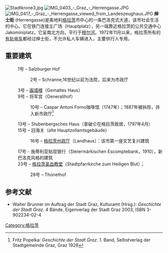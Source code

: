 [[File:Stadtkrone3.jpg|thumb]]
[[File:IMG_0403_-_Graz_-_Herrengasse.JPG|thumb]]
[[File:IMG_0417_-_Graz_-_Herrengasse_viewed_from_Landeszeughaus.JPG|thumb]]
'''绅士街''' (Herrengasse)是奥地利[[格拉茨|格拉茨]]市中心的一条巴洛克式大道，该市社会生活的中心。它在铁门连接主广场（Hauptplatz），另一端靠近格拉茨的公共交通中心Jakominiplatz。它呈南北方向，平行于[[穆尔河|穆尔河]]。1972年11月以来，格拉茨所有的[[有轨电车|有轨电车]]都经过绅士街，不允许私人车辆进入，主要供行人专用。

==重要建筑==
:1号 – Salzburger Hof
::2号 – Schranne,16世纪以前为法院，后来为市政厅
:3号 – [[画墙楼|画墙楼]]（Gemaltes Haus）
:9号 – 将军宫（Generalihof） 
::10号 – Caspar Antoni Forno咖啡馆（1747年）；1887年被拆除，并入新市政厅<ref name=Popelka1>Fritz Popelka: ''Geschichte der Stadt Graz.'' 1. Band, Selbstverlag der Stadtgemeinde Graz, Graz 1928</ref>
:13号 – Stubenbergsches Haus（拿破仑在格拉茨故居，1797年4月）
:15号 – 旧海关（alte Hauptzollamtsgebäude）
::16号 – [[格拉茨州政厅|格拉茨州政厅]]（Landhaus）：该市第一座文艺复兴建筑
:17号 - 施蒂利亚贴现银行（Steiermärkischen Escomptebank，1910），新巴洛克风格的建筑
:23号 – [[格拉茨圣血教堂|格拉茨圣血教堂]]（Stadtpfarrkirche zum Heiligen Blut）；
::28号 – Thonethof

== 参考文献 ==
<references />
* Walter Brunner im Auftrag der Stadt Graz, Kulturamt (Hrsg.): ''Geschichte der Stadt Graz.'' 4 Bände, Eigenverlag der Stadt Graz 2003, ISBN 3-902234-02-4
{{Commonscat|Herrengasse, Graz}}
[[Category:格拉茨|Category:格拉茨]]